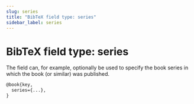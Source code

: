 ```yaml
---
slug: series
title: "BibTeX field type: series"
sidebar_label: series
---
```


# BibTeX field type: series

The field can, for example, optionally be used to specify the book series in which the book (or similar) was published.


```tex
@book{key,
  series={...},
}
```

